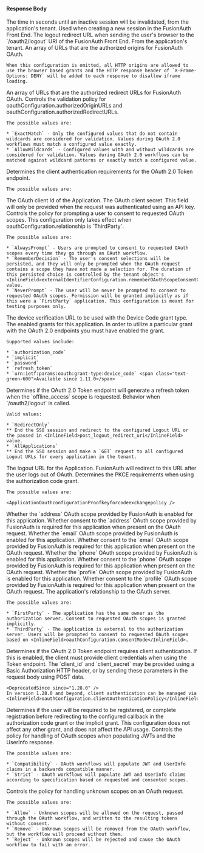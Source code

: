 
#### Response Body

<APIBlock>
  <APIField name="httpSessionMaxInactiveInterval" type="Integer">
    The time in seconds until an inactive session will be invalidated, from the application's tenant. Used when creating a new session in the FusionAuth Front End.
  </APIField>
  <APIField name="logoutURL" type="String">
    The logout redirect URL when sending the user's browser to the `/oauth2/logout` URI of the FusionAuth Front End. From the application's tenant.
  </APIField>
  <APIField name="oauthConfiguration.authorizedOriginURLs" type="Array<String>">
    An array of URLs that are the authorized origins for FusionAuth OAuth.

    When this configuration is omitted, all HTTP origins are allowed to use the browser based grants and the HTTP response header of `X-Frame-Options: DENY` will be added to each response to disallow iframe loading.
  </APIField>
  <APIField name="oauthConfiguration.authorizedRedirectURLs" type="Array<String>">
    An array of URLs that are the authorized redirect URLs for FusionAuth OAuth.
  </APIField>
  <APIField name="oauthConfiguration.authorizedURLValidationPolicy" since="1.43.0">
    Controls the validation policy for <InlineField>oauthConfiguration.authorizedOriginURLs</InlineField> and <InlineField>oauthConfiguration.authorizedRedirectURLs</InlineField>.

    The possible values are:

    * `ExactMatch` - Only the configured values that do not contain wildcards are considered for validation. Values during OAuth 2.0 workflows must match a configured value exactly.
    * `AllowWildcards` - Configured values with and without wildcards are considered for validation. Values during OAuth 2.0 workflows can be matched against wildcard patterns or exactly match a configured value.
  </APIField>
  <APIField name="oauthConfiguration.clientAuthenticationPolicy" type="String" since="1.28.0">
    Determines the client authentication requirements for the OAuth 2.0 Token endpoint.

    The possible values are:

<ApplicationOauthconfigurationClientauthenticationpolicy />
  </APIField>
  <APIField name="oauthConfiguration.clientId" type="String">
    The OAuth client Id of the Application.
  </APIField>
  <APIField name="oauthConfiguration.clientSecret" type="String">
    The OAuth client secret.
    This field will only be provided when the request was authenticated using an API key.
  </APIField>
  <APIField name="oauthConfiguration.consentMode" type="String" since="1.50.0">
    Controls the policy for prompting a user to consent to requested OAuth scopes. This configuration only takes effect when <InlineField>oauthConfiguration.relationship</InlineField> is `ThirdParty`.

    The possible values are:

    * `AlwaysPrompt` - Users are prompted to consent to requested OAuth scopes every time they go through an OAuth workflow.
    * `RememberDecision` - The user's consent selections will be persisted, and they will only be prompted when the OAuth request contains a scope they have not made a selection for. The duration of this persisted choice is controlled by the tenant object's <InlineField>externalIdentifierConfiguration.rememberOAuthScopeConsentChoiceTimeToLiveInSeconds</InlineField> value.
    * `NeverPrompt` - The user will be never be prompted to consent to requested OAuth scopes. Permission will be granted implicitly as if this were a `FirstParty` application. This configuration is meant for testing purposes only.
  </APIField>
  <APIField name="oauthConfiguration.deviceVerificationURL" type="String" since="1.11.0">
    The device verification URL to be used with the Device Code grant type.
  </APIField>
  <APIField name="oauthConfiguration.enabledGrants" type="Array<String>" since="1.5.0">
    The enabled grants for this application. In order to utilize a particular grant with the OAuth 2.0 endpoints you must have enabled the grant.

    Supported values include:

    * `authorization_code`
    * `implicit`
    * `password`
    * `refresh_token`
    * `urn:ietf:params:oauth:grant-type:device_code` <span class="text-green-600">Available since 1.11.0</span>
  </APIField>
  <APIField name="oauthConfiguration.generateRefreshTokens" type="Boolean" since="1.3.0">
    Determines if the OAuth 2.0 Token endpoint will generate a refresh token when the `offline_access` scope is requested.
  </APIField>
  <APIField name="oauthConfiguration.logoutBehavior" type="String" since="1.11.0">
    Behavior when `/oauth2/logout` is called.

    Valid values:

    * `RedirectOnly`
    ** End the SSO session and redirect to the configured Logout URL or the passed in <InlineField>post_logout_redirect_uri</InlineField> value.
    * `AllApplications`
    ** End the SSO session and make a `GET` request to all configured Logout URLs for every application in the tenant.
  </APIField>
  <APIField name="oauthConfiguration.logoutURL" type="String">
    The logout URL for the Application. FusionAuth will redirect to this URL after the user logs out of OAuth.
  </APIField>
  <APIField name="oauthConfiguration.proofKeyForCodeExchangePolicy" type="String" since="1.28.0">
    Determines the PKCE requirements when using the authorization code grant.

    The possible values are:

    <ApplicationOauthconfigurationProofkeyforcodeexchangepolicy />
  </APIField>
  <APIField name="oauthConfiguration.providedScopePolicy.address.enabled" type="Boolean" since="1.50.0">
    Whether the `address` OAuth scope provided by FusionAuth is enabled for this application.
  </APIField>
  <APIField name="oauthConfiguration.providedScopePolicy.address.required" type="Boolean" since="1.50.0">
    Whether consent to the `address` OAuth scope provided by FusionAuth is required for this application when present on the OAuth request.
  </APIField>
  <APIField name="oauthConfiguration.providedScopePolicy.email.enabled" type="Boolean" since="1.50.0">
    Whether the `email` OAuth scope provided by FusionAuth is enabled for this application.
  </APIField>
  <APIField name="oauthConfiguration.providedScopePolicy.email.required" type="Boolean" since="1.50.0">
    Whether consent to the `email` OAuth scope provided by FusionAuth is required for this application when present on the OAuth request.
  </APIField>
  <APIField name="oauthConfiguration.providedScopePolicy.phone.enabled" type="Boolean" since="1.50.0">
    Whether the `phone` OAuth scope provided by FusionAuth is enabled for this application.
  </APIField>
  <APIField name="oauthConfiguration.providedScopePolicy.phone.required" type="Boolean" since="1.50.0">
    Whether consent to the `phone` OAuth scope provided by FusionAuth is required for this application when present on the OAuth request.
  </APIField>
  <APIField name="oauthConfiguration.providedScopePolicy.profile.enabled" type="Boolean" since="1.50.0">
    Whether the `profile` OAuth scope provided by FusionAuth is enabled for this application.
  </APIField>
  <APIField name="oauthConfiguration.providedScopePolicy.profile.required" type="Boolean" since="1.50.0">
    Whether consent to the `profile` OAuth scope provided by FusionAuth is required for this application when present on the OAuth request.
  </APIField>
  <APIField name="oauthConfiguration.relationship" type="String" since="1.50.0">
    The application's relationship to the OAuth server.

    The possible values are:

    * `FirstParty` - The application has the same owner as the authorization server. Consent to requested OAuth scopes is granted implicitly.
    * `ThirdParty` - The application is external to the authorization server. Users will be prompted to consent to requested OAuth scopes based on <InlineField>oauthConfiguration.consentMode</InlineField>.
  </APIField>
  <APIField name="oauthConfiguration.requireClientAuthentication" type="Boolean" since="1.3.0" deprecated>
    Determines if the OAuth 2.0 Token endpoint requires client authentication. If this is enabled, the client must provide client credentials when using the Token endpoint. The `client_id` and `client_secret` may be provided using a Basic Authorization HTTP header, or by sending these parameters in the request body using POST data.

    <DeprecatedSince since="1.28.0" />
    In version 1.28.0 and beyond, client authentication can be managed via <InlineField>oauthConfiguration.clientAuthenticationPolicy</InlineField>.
  </APIField>
  <APIField name="oauthConfiguration.requireRegistration" type="Boolean" since="1.28.0">
    Determines if the user will be required to be registered, or complete registration before redirecting to the configured callback in the authorization code grant or the implicit grant. This configuration does not affect any other grant, and does not affect the API usage.
  </APIField>
  <APIField name="oauthConfiguration.scopeHandlingPolicy" type="String" since="1.50.0">
    Controls the policy for handling of OAuth scopes when populating JWTs and the UserInfo response.

    The possible values are:

    * `Compatibility` - OAuth workflows will populate JWT and UserInfo claims in a backwards compatible manner.
    * `Strict` - OAuth workflows will populate JWT and UserInfo claims according to specification based on requested and consented scopes.
  </APIField>
  <APIField name="oauthConfiguration.unknownScopePolicy" type="String" since="1.50.0">
    Controls the policy for handling unknown scopes on an OAuth request.

    The possible values are:

    * `Allow` - Unknown scopes will be allowed on the request, passed through the OAuth workflow, and written to the resulting tokens without consent.
    * `Remove` - Unknown scopes will be removed from the OAuth workflow, but the workflow will proceed without them.
    * `Reject` - Unknown scopes will be rejected and cause the OAuth workflow to fail with an error.
  </APIField>
</APIBlock>

<JSON title="Example Response JSON" src="applications/oauth-configuration/response.json" />
